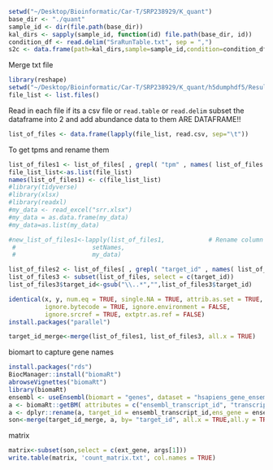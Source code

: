 
```r
setwd("~/Desktop/Bioinformatic/Car-T/SRP238929/K_quant")
base_dir <- "./quant"
sample_id <- dir(file.path(base_dir))
kal_dirs <- sapply(sample_id, function(id) file.path(base_dir, id))
condition_df <- read.delim("SraRunTable.txt", sep = ",")
s2c <- data.frame(path=kal_dirs,sample=sample_id,condition=condition_df,row.names = NULL,stringsAsFactors = FALSE)
```

Merge txt file
```r
library(reshape)
setwd("~/Desktop/Bioinformatic/Car-T/SRP238929/K_quant/h5dumphdf5/Results")
file_list <- list.files()
```


 Read in each file if its a csv file or `read.table` or `read.delim`
subset the dataframe into 2 and add abundance data to them  ARE DATAFRAME!!

```r
list_of_files <- data.frame(lapply(file_list, read.csv, sep="\t"))
```


To get tpms and rename them
```r
list_of_files1 <- list_of_files[ , grepl( "tpm" , names( list_of_files ) ) ]
file_list_list<-as.list(file_list)
names(list_of_files1) <- c(file_list_list)
#library(tidyverse)
#library(xlsx)
#library(readxl)
#my_data <- read_excel("srr.xlsx")
#my_data = as.data.frame(my_data)
#my_data=as.list(my_data)

#new_list_of_files1<-lapply(list_of_files1,            # Rename column names in list
 #                     setNames,
 #                     my_data)


```




```r
list_of_files2 <- list_of_files[ , grepl( "target_id" , names( list_of_files ) ) ]
list_of_files3 <- subset(list_of_files, select = c(target_id))
list_of_files3$target_id<-gsub("\\..*","",list_of_files3$target_id)
```


```r
identical(x, y, num.eq = TRUE, single.NA = TRUE, attrib.as.set = TRUE,
          ignore.bytecode = TRUE, ignore.environment = FALSE,
          ignore.srcref = TRUE, extptr.as.ref = FALSE)
install.packages("parallel")
```

```r
target_id_merge<-merge(list_of_files1, list_of_files3, all.x = TRUE)
```

biomart to capture gene names
```r
install.packages("rds")
BiocManager::install("biomaRt")
abrowseVignettes("biomaRt")
library(biomaRt)
ensembl <- useEnsembl(biomart = "genes", dataset = "hsapiens_gene_ensembl")
a <- biomaRt::getBM( attributes = c("ensembl_transcript_id", "transcript_version", "ensembl_gene_id", "external_gene_name", "description","transcript_biotype"),mart = ensembl)
a <- dplyr::rename(a, target_id = ensembl_transcript_id,ens_gene = ensembl_gene_id, ext_gene = external_gene_name)
son<-merge(target_id_merge, a, by= "target_id", all.x = TRUE,all.y = TRUE)
```

matrix
```r
matrix<-subset(son,select = c(ext_gene, args[1]))
write.table(matrix, 'count_matrix.txt', col.names = TRUE)
```

